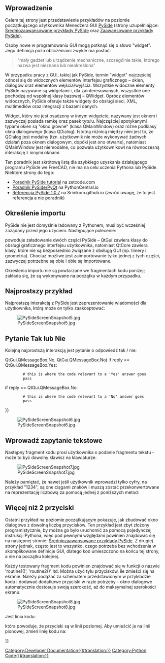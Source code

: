 <languages/>

<span id="Introduction"></span>
==Wprowadzenie==

Celem tej strony jest przedstawienie przykładów na poziomie początkującego użytkownika Menedżera GUI [[PySide/pl|PySide]] (strony uzupełniające: [[PySide_Intermediate_Examples/pl|Średniozaawansowane przykłady PySide]] oraz [[PySide_Advanced_Examples/pl|Zaawansowane przykłady PySide]]).

Osoby nowe w programowaniu GUI mogą potknąć się o słowo "widget". Jego definicja poza obliczeniami zwykle ma postać:

<blockquote>"mały gadżet lub urządzenie mechaniczne, szczególnie takie, którego nazwa jest nieznana lub nieokreślona"</blockquote>

W przypadku pracy z GUI, takiej jak PySide, termin "widget" najczęściej odnosi się do widocznych elementów interfejsu graficznego – okien, dialogów oraz elementów wejścia/wyjścia. Wszystkie widoczne elementy PySide nazywane są widgetami i, dla zainteresowanych, wszystkie one pochodzą od wspólnej klasy bazowej – QWidget. Oprócz elementów widocznych, PySide oferuje także widgety do obsługi sieci, XML, multimediów oraz integracji z bazami danych.

Widget, który nie jest osadzony w innym widgetcie, nazywany jest oknem i zazwyczaj posiada ramkę oraz pasek tytułu. Najczęściej spotykanymi typami okien są "okno główne" (klasa QMainWindow) oraz różne podklasy okna dialogowego (klasa QDialog). Istotną różnicą między nimi jest to, że QDialog jest modalny (tzn. użytkownik nie może wykonywać żadnych działań poza oknem dialogowym, dopóki jest ono otwarte), natomiast QMainWindow jest niemodalne, co pozwala użytkownikowi na równoczesną interakcję z innymi oknami.

Ten poradnik jest skrótową listą dla szybkiego uzyskania działającego programu PySide we FreeCAD, nie ma na celu uczenia Pythona lub PySide. Niektóre strony do tego:
* [https://zetcode.com/gui/pysidetutorial/ Poradnik PySide tutorial] na zetcode.com
* [https://www.pythoncentral.io/series/python-pyside-pyqt-tutorial/ Poradnik PySide/PyQt] na PythonCentral.io
* [https://srinikom.github.io/pyside-docs/ Referencja PySide 1.0.7] na Srinikom.github.io (zwróć uwagę, że to jest referencja a nie poradnik)

<span id="Import_statement"></span>
==Określenie importu==

PySide nie jest domyślnie ładowany z Pythonem, musi być wcześniej zażądany przed jego użyciem. Następujące polecenie:

{{Code|code=
from PySide import QtCore
from PySide import QtGui
}}

powoduje załadowanie dwóch części PySide – QtGui zawiera klasy do obsługi graficznego interfejsu użytkownika, natomiast QtCore zawiera klasy, które nie są bezpośrednio związane z obsługą GUI (np. timery i geometria). Chociaż możliwe jest zaimportowanie tylko jednej z tych części, zazwyczaj potrzebne są obie i obie są importowane.

Określenia importu nie są powtarzane we fragmentach kodu poniżej; zakłada się, że są wykonywane na początku w każdym przypadku.

<span id="Simplest_Example"></span>
==Najprostszy przykład==

Najprostszą interakcją z PySide jest zaprezentowanie wiadomości dla użytkownika, którą może on tylko zaakceptować:

{{Code|code=
reply = QtGui.QMessageBox.information(None,"","Houston, we have a problem")
}}

[[File:PySideScreenSnapshot5.jpg]]

<span id="Yes_or_No_Query"></span>
==Pytanie Tak lub Nie==

Kolejną najprostszą interakcją jest pytanie o odpowiedź tak / nie:

{{Code|code=
reply = QtGui.QMessageBox.question(None, "", "This is your chance to answer, what do you think?",
         QtGui.QMessageBox.Yes {{!}} QtGui.QMessageBox.No, QtGui.QMessageBox.No)
if reply == QtGui.QMessageBox.Yes:
         # this is where the code relevant to a 'Yes' answer goes
         pass
if reply == QtGui.QMessageBox.No:
         # this is where the code relevant to a 'No' answer goes
         pass
}}

[[File:PySideScreenSnapshot6.jpg]]

<span id="Enter_Text_Query"></span>
==Wprowadź zapytanie tekstowe==

Następny fragment kodu prosi użytkownika o podanie fragmentu tekstu - może to być dowolny klawisz na klawiaturze:

{{Code|code=
reply = QtGui.QInputDialog.getText(None, "Ouija Central","Enter your thoughts for the day:")
if reply[1]:
	# user clicked OK
	replyText = reply[0]
else:
	# user clicked Cancel
	replyText = reply[0] # which will be "" if they clicked Cancel
}}

[[File:PySideScreenSnapshot7.jpg]]

Należy pamiętać, że nawet jeśli użytkownik wprowadzi tylko cyfry, na przykład "1234", są one ciągami znaków i muszą zostać przekonwertowane na reprezentację liczbową za pomocą jednej z poniższych metod:

{{Code|code=
anInteger = int(userInput) # to convert to an integer from a string representation

aFloat = float(userInput) # to convert to a float from a string representation
}}

<span id="More_Than_2_Buttons"></span>
==Więcej niż 2 przyciski==

Ostatni przykład na poziomie początkującym pokazuje, jak zbudować okno dialogowe z dowolną liczbą przycisków. Ten przykład jest zbyt złożony programistycznie, by można go było uruchomić za pomocą pojedynczej instrukcji Pythona, więc pod pewnymi względami powinien znajdować się na następnej stronie: [[PySide_Intermediate_Examples/pl|Średniozaawansowane przykłady PySide]]. Z drugiej strony jednak, często jest to wszystko, czego potrzeba bez wchodzenia w skomplikowane definicje GUI, dlatego kod umieszczono na końcu tej strony, a nie na początku kolejnej.

{{Code|code=
from PySide import QtGui, QtCore

class MyButtons(QtGui.QDialog):
	""""""
	def __init__(self):
		super(MyButtons, self).__init__()
		self.initUI()
	def initUI(self):      
		option1Button = QtGui.QPushButton("Option 1")
		option1Button.clicked.connect(self.onOption1)
		option2Button = QtGui.QPushButton("Option 2")
		option2Button.clicked.connect(self.onOption2)
		option3Button = QtGui.QPushButton("Option 3")
		option3Button.clicked.connect(self.onOption3)
		option4Button = QtGui.QPushButton("Option 4")
		option4Button.clicked.connect(self.onOption4)
		option5Button = QtGui.QPushButton("Option 5")
		option5Button.clicked.connect(self.onOption5)
		#
		buttonBox = QtGui.QDialogButtonBox()
		buttonBox = QtGui.QDialogButtonBox(QtCore.Qt.Horizontal)
		buttonBox.addButton(option1Button, QtGui.QDialogButtonBox.ActionRole)
		buttonBox.addButton(option2Button, QtGui.QDialogButtonBox.ActionRole)
		buttonBox.addButton(option3Button, QtGui.QDialogButtonBox.ActionRole)
		buttonBox.addButton(option4Button, QtGui.QDialogButtonBox.ActionRole)
		buttonBox.addButton(option5Button, QtGui.QDialogButtonBox.ActionRole)
		#
		mainLayout = QtGui.QVBoxLayout()
		mainLayout.addWidget(buttonBox)
		self.setLayout(mainLayout)
		# define window		xLoc,yLoc,xDim,yDim
		self.setGeometry(	250, 250, 0, 50)
		self.setWindowTitle("Pick a Button")
		self.setWindowFlags(QtCore.Qt.WindowStaysOnTopHint)
	def onOption1(self):
		self.retStatus = 1
		self.close()
	def onOption2(self):
		self.retStatus = 2
		self.close()
	def onOption3(self):
		self.retStatus = 3
		self.close()
	def onOption4(self):
		self.retStatus = 4
		self.close()
	def onOption5(self):
		self.retStatus = 5
		self.close()

def routine1():
	print ('routine 1')

form = MyButtons()
form.exec_()
if form.retStatus==1:
	routine1()
elif form.retStatus==2:
	routine2()
elif form.retStatus==3:
	routine3()
elif form.retStatus==4:
	routine4()
elif form.retStatus==5:
	routine5()
}}

Każdy testowany fragment kodu powinien znajdować się w funkcji o nazwie 'routine1()', 'routine2()' itd. Można użyć tylu przycisków, ile zmieści się na ekranie. Należy podążać za schematem przedstawionym w przykładzie kodu i dodawać dodatkowe przyciski w razie potrzeby - okno dialogowe automatycznie dostosuje swoją szerokość, aż do maksymalnej szerokości ekranu.

[[File:PySideScreenSnapshot8.jpg]]

Jest linia kodu:

{{Code|code=
buttonBox = QtGui.QDialogButtonBox(QtCore.Qt.Horizontal)
}}

która powoduje, że przyciski są w linii poziomej. Aby umieścić je na linii pionowej, zmień linię kodu na:

{{Code|code=
buttonBox = QtGui.QDialogButtonBox(QtCore.Qt.Vertical)
}}


{{Powerdocnavi{{#translation:}}}}
[[Category:Developer Documentation{{#translation:}}]]
[[Category:Python Code{{#translation:}}]]